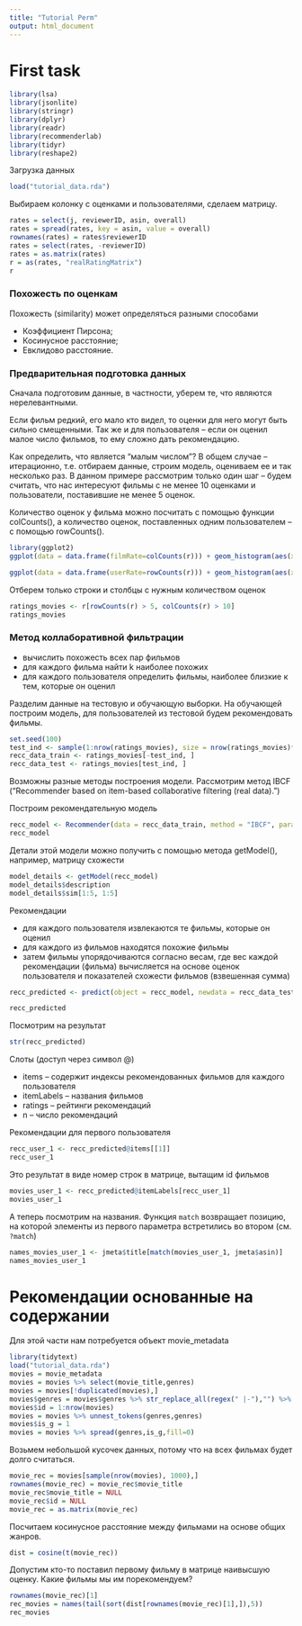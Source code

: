 ```yaml
---
title: "Tutorial Perm"
output: html_document
---
```


# First task
```r
library(lsa)
library(jsonlite)
library(stringr)
library(dplyr)
library(readr)
library(recommenderlab)
library(tidyr)
library(reshape2)
```

Загрузка данных

```r
load("tutorial_data.rda")
```

Выбираем колонку с оценками и пользователями, сделаем матрицу.

```r
rates = select(j, reviewerID, asin, overall)
rates = spread(rates, key = asin, value = overall)
rownames(rates) = rates$reviewerID
rates = select(rates, -reviewerID)
rates = as.matrix(rates)
r = as(rates, "realRatingMatrix")
r
```


### Похожесть по оценкам

Похожесть (similarity) может определяться разными способами

* Коэффициент Пирсона;
* Косинусное расстояние;
* Евклидово расстояние.

### Предварительная подготовка данных

Сначала подготовим данные, в частности, уберем те, что являются нерелевантными. 

Если фильм редкий, его мало кто видел, то оценки для него могут быть сильно смещенными. Так же и для пользователя -- если он оценил малое число фильмов, то ему сложно дать рекомендацию. 

Как определить, что является "малым числом"? В общем случае -- итерационно, т.е. отбираем данные, строим модель, оцениваем ее и так несколько раз. В данном примере рассмотрим только один шаг -- будем считать, что нас интересуют фильмы с не менее 10 оценками и пользователи, поставившие не менее 5 оценок.

Количество оценок у фильма можно посчитать с помощью функции colCounts(), а количество оценок, поставленных одним пользователем -- с помощью rowCounts(). 

```r
library(ggplot2)
ggplot(data = data.frame(filmRate=colCounts(r))) + geom_histogram(aes(x=filmRate))

ggplot(data = data.frame(userRate=rowCounts(r))) + geom_histogram(aes(x=userRate))
```

Отберем только строки и столбцы с нужным количеством оценок

```r
ratings_movies <- r[rowCounts(r) > 5, colCounts(r) > 10] 
ratings_movies
```
### Метод коллаборативной фильтрации

* вычислить похожесть всех пар фильмов
* для каждого фильма найти k наиболее похожих
* для каждого пользователя определить фильмы, наиболее близкие к тем, которые он оценил

Разделим данные на тестовую и обучающую выборки. На обучающей построим модель, для пользователей из тестовой будем рекомендовать фильмы.


```r
set.seed(100)
test_ind <- sample(1:nrow(ratings_movies), size = nrow(ratings_movies)*0.2)
recc_data_train <- ratings_movies[-test_ind, ]
recc_data_test <- ratings_movies[test_ind, ]
```


Возможны разные методы построения модели. Рассмотрим метод IBCF ("Recommender based on item-based collaborative filtering (real data).")

Построим рекомендательную модель
```r
recc_model <- Recommender(data = recc_data_train, method = "IBCF", parameter = list(k = 30))
recc_model
```

Детали этой модели можно получить с помощью метода getModel(), например, матрицу схожести

```r
model_details <- getModel(recc_model)
model_details$description
model_details$sim[1:5, 1:5]
```

Рекомендации

* для каждого пользователя извлекаются те фильмы, которые он оценил
* для каждого из фильмов находятся похожие фильмы
* затем фильмы упорядочиваются согласно весам, где вес каждой рекомендации (фильма) вычисляется на основе оценок пользователя и показателей схожести фильмов (взвешенная сумма)

```r
recc_predicted <- predict(object = recc_model, newdata = recc_data_test, n = 6)

recc_predicted
```

Посмотрим на результат
```r
str(recc_predicted)
```

Слоты (доступ через символ @) 

* items -- содержит индексы рекомендованных фильмов для каждого пользователя
* itemLabels -- названия фильмов
* ratings -- рейтинги рекомендаций
* n -- число рекомендаций

Рекомендации для первого пользователя
```r
recc_user_1 <- recc_predicted@items[[1]]
recc_user_1
```

Это результат в виде номер строк в матрице, вытащим id фильмов

```r
movies_user_1 <- recc_predicted@itemLabels[recc_user_1]
movies_user_1
```
А теперь посмотрим на названия. Функция `match` возвращает позицию, на которой элементы из первого параметра встретились во втором (см. `?match`)

```r
names_movies_user_1 <- jmeta$title[match(movies_user_1, jmeta$asin)]
names_movies_user_1
```


# Рекомендации основанные на содержании

Для этой части нам потребуется объект movie_metadata

```r
library(tidytext)
load("tutorial_data.rda")
movies = movie_metadata
movies = movies %>% select(movie_title,genres)
movies = movies[!duplicated(movies),]
movies$genres = movies$genres %>% str_replace_all(regex(" |-"),"") %>%  str_replace_all(fixed("|")," ")
movies$id = 1:nrow(movies)
movies = movies %>% unnest_tokens(genres,genres)
movies$is_g = 1
movies = movies %>% spread(genres,is_g,fill=0)
```

Возьмем небольшой кусочек данных, потому что на всех фильмах будет долго считаться.

```r
movie_rec = movies[sample(nrow(movies), 1000),]
rownames(movie_rec) = movie_rec$movie_title
movie_rec$movie_title = NULL
movie_rec$id = NULL
movie_rec = as.matrix(movie_rec)

```

Посчитаем косинусное расстояние между фильмами на основе общих жанров. 

```r
dist = cosine(t(movie_rec))
```

Допустим кто-то поставил первому фильму в матрице наивысшую оценку. Какие фильмы мы им порекомендуем?

```r
rownames(movie_rec)[1]
rec_movies = names(tail(sort(dist[rownames(movie_rec)[1],]),5))
rec_movies
```